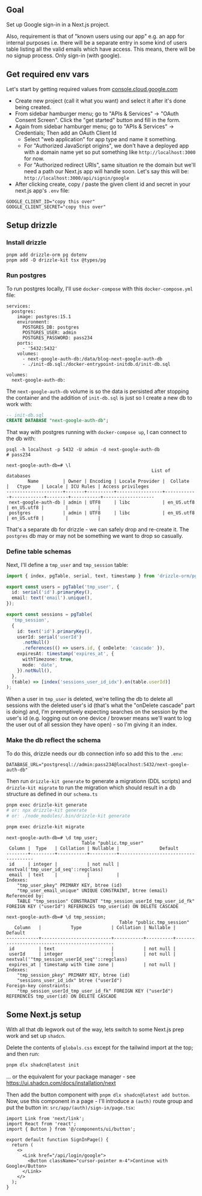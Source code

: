 ## Goal

Set up Google sign-in in a Next.js project.

Also, requirement is that of "known users using our app" e.g. an app for internal purposes i.e. there will be a separate entry in some kind of users table listing all the valid emails which have access. This means, there will be no signup process. Only sign-in (with google).

## Get required env vars

Let's start by getting required values from [console.cloud.google.com](https://console.cloud.google.com/)

- Create new project (call it what you want) and select it after it's done being created.
- From sidebar hamburger menu; go to "APIs & Services" -> "OAuth Consent Screen". Click the "get started" button and fill in the form.
- Again from sidebar hamburger menu; go to "APIs & Services" -> Credentials; Then add an OAuth Client Id
  - Select "web application" for app type and name it something.
  - For "Authorized JavaScript origins", we don't have a deployed app with a domain name yet so put something like `http://localhost:3000` for now.
  - For "Authorized redirect URIs", same situation re the domain but we'll need a path our Next.js app will handle soon. Let's say this will be: `http://localhost:3000/api/signin/google`
- After clicking create, copy / paste the given client id and secret in your next.js app's `.env` file:

```
GOOGLE_CLIENT_ID="copy this over"
GOOGLE_CLIENT_SECRET="copy this over"
```

## Setup drizzle

### Install drizzle

```
pnpm add drizzle-orm pg dotenv
pnpm add -D drizzle-kit tsx @types/pg
```

### Run postgres

To run postgres locally, I'll use `docker-compose` with this `docker-compose.yml` file:

```
services:
  postgres:
    image: postgres:15.1
    environment:
      POSTGRES_DB: postgres
      POSTGRES_USER: admin
      POSTGRES_PASSWORD: pass234
    ports:
      - '5432:5432'
    volumes:
      - next-google-auth-db:/data/blog-next-google-auth-db
      - ./init-db.sql:/docker-entrypoint-initdb.d/init-db.sql

volumes:
  next-google-auth-db:
```

The `next-google-auth-db` volume is so the data is persisted after stopping the container and the addition of `init-db.sql` is just so I create a new db to work with:

```sql
-- init-db.sql
CREATE DATABASE "next-google-auth-db";
```

That way with postgres running with `docker-compose up`, I can connect to the db with:

```
psql -h localhost -p 5432 -U admin -d next-google-auth-db
# pass234

next-google-auth-db=# \l
                                                      List of databases
        Name         | Owner | Encoding | Locale Provider |  Collate   |   Ctype    | Locale | ICU Rules | Access privileges
---------------------+-------+----------+-----------------+------------+------------+--------+-----------+-------------------
 next-google-auth-db | admin | UTF8     | libc            | en_US.utf8 | en_US.utf8 |        |           |
 postgres            | admin | UTF8     | libc            | en_US.utf8 | en_US.utf8 |        |           |
```

That's a separate db for drizzle - we can safely drop and re-create it. The `postgres` db may or may not be something we want to drop so casually.

### Define table schemas

Next, I'll define a `tmp_user` and `tmp_session` table:

```ts
import { index, pgTable, serial, text, timestamp } from 'drizzle-orm/pg-core';

export const users = pgTable('tmp_user', {
  id: serial('id').primaryKey(),
  email: text('email').unique(),
});

export const sessions = pgTable(
  'tmp_session',
  {
    id: text('id').primaryKey(),
    userId: serial('userId')
      .notNull()
      .references(() => users.id, { onDelete: 'cascade' }),
    expiresAt: timestamp('expires_at', {
      withTimezone: true,
      mode: 'date',
    }).notNull(),
  },
  (table) => [index('sessions_user_id_idx').on(table.userId)]
);
```

When a user in `tmp_user` is deleted, we're telling the db to delete all sessions with the deleted user's id (that's what the "onDelete cascade" part is doing) and, I'm preemptively expecting searches on the session by the user's id (e.g. logging out on one device / browser means we'll want to log the user out of all session they have open) - so I'm giving it an index.

### Make the db reflect the schema

To do this, drizzle needs our db connection info so add this to the `.env`:

```
DATABASE_URL="postgresql://admin:pass234@localhost:5432/next-google-auth-db"
```

Then run `drizzle-kit generate` to generate a migrationn (DDL scripts) and `drizzle-kit migrate` to run the migration which should result in a db structure as defined in our `schema.ts`

```sh
pnpm exec drizzle-kit generate
# or: npx drizzle-kit generate
# or: ./node_modules/.bin/drizzle-kit generate

pnpm exec drizzle-kit migrate
```

```
next-google-auth-db=# \d tmp_user;
                            Table "public.tmp_user"
 Column |  Type   | Collation | Nullable |               Default
--------+---------+-----------+----------+--------------------------------------
 id     | integer |           | not null | nextval('tmp_user_id_seq'::regclass)
 email  | text    |           |          |
Indexes:
    "tmp_user_pkey" PRIMARY KEY, btree (id)
    "tmp_user_email_unique" UNIQUE CONSTRAINT, btree (email)
Referenced by:
    TABLE "tmp_session" CONSTRAINT "tmp_session_userId_tmp_user_id_fk" FOREIGN KEY ("userId") REFERENCES tmp_user(id) ON DELETE CASCADE

next-google-auth-db=# \d tmp_session;
                                          Table "public.tmp_session"
   Column   |           Type           | Collation | Nullable |                    Default
------------+--------------------------+-----------+----------+-----------------------------------------------
 id         | text                     |           | not null |
 userId     | integer                  |           | not null | nextval('"tmp_session_userId_seq"'::regclass)
 expires_at | timestamp with time zone |           | not null |
Indexes:
    "tmp_session_pkey" PRIMARY KEY, btree (id)
    "sessions_user_id_idx" btree ("userId")
Foreign-key constraints:
    "tmp_session_userId_tmp_user_id_fk" FOREIGN KEY ("userId") REFERENCES tmp_user(id) ON DELETE CASCADE
```

## Some Next.js setup

With all that db legwork out of the way, lets switch to some Next.js prep work and set up `shadcn`.

Delete the contents of `globals.css` except for the tailwind import at the top; and then run:

```sh
pnpm dlx shadcn@latest init
```

… or the equivalent for your package manager - see https://ui.shadcn.com/docs/installation/next

Then add the button component with `pnpm dlx shadcn@latest add button`. Now, use this component in a page - I'll introduce a `(auth)` route group and put the button in: `src/app/(auth)/sign-in/page.tsx`:

```tsx
import Link from 'next/link';
import React from 'react';
import { Button } from '@/components/ui/button';

export default function SignInPage() {
  return (
    <>
      <Link href="/api/login/google">
        <Button className="cursor-pointer m-4">Continue with Google</Button>
      </Link>
    </>
  );
}
```
